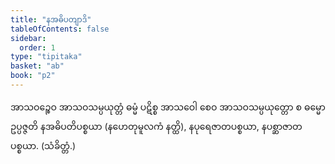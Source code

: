 ```yaml
---
title: "နအဓိပတျာဒိ"
tableOfContents: false
sidebar:
  order: 1
type: "tipitaka"
basket: "ab"
book: "p2"
---
```



<DynamicBreadcrumb />

<Division number="119" book="p2" e="ch" v="38" p="130">

<Paragraph number="1291" book="p2">
အာသဝဉ္စေဝ အာသဝသမ္ပယုတ္တံ ဓမ္မံ ပဋိစ္စ အာသဝေါ စေဝ အာသဝသမ္ပယုတ္တော စ ဓမ္မော ဥပ္ပဇ္ဇတိ နအဓိပတိပစ္စယာ (နဟေတုမူလကံ နတ္ထိ), နပုရေဇာတပစ္စယာ, နပစ္ဆာဇာတပစ္စယာ. (သံခိတ္တံ.)
</Paragraph>
</Division>